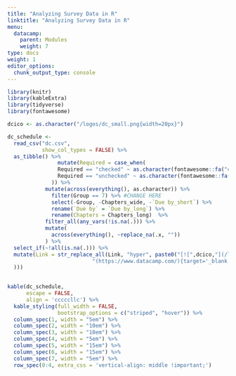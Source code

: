 ```yaml
---
title: "Analyzing Survey Data in R"
linktitle: "Analyzing Survey Data in R"
menu:
  datacamp:
    parent: Modules
    weight: 7
type: docs
weight: 1
editor_options: 
  chunk_output_type: console
---
```


```r
library(knitr)
library(kableExtra)
library(tidyverse)
library(fontawesome)
```

```r
dcico <- as.character("/logos/dc_small.png{width=20px}")

dc_schedule <-  
  read_csv("dc.csv",
           show_col_types = FALSE) %>%
  as_tibble() %>%
                mutate(Required = case_when(
                Required == "checked" ~ as.character(fontawesome::fa("circle-check", fill = "#428bca", height = "15px")),
                Required == "unchecked" ~ as.character(fontawesome::fa("circle-xmark", fill = "#d9534f", height = "15px"))
              )) %>%
            mutate(across(everything(), as.character)) %>%
              filter(Group == 7) %>% #CHANGE HERE
              select(-Group, -Chapters_wide, -`Due by_short`) %>%
              rename(`Due by` = `Due by_long`) %>%
              rename(Chapters = Chapters_long)  %>%
            filter_all(any_vars(!is.na(.))) %>% 
            mutate(
              across(everything(), ~replace_na(.x, ""))
            ) %>%
  select_if(~!all(is.na(.))) %>%
  mutate(Link = str_replace_all(Link, "hyper", paste0("[![",dcico,"](/logos/dc-ico.png 'Slack Icon'){width=20px}]",
                           "(https://www.datacamp.com/){target='_blank'}"
  )))
  
```

```r
kable(dc_schedule, 
      escape = FALSE,
      align = 'cccccllc') %>%
  kable_styling(full_width = FALSE,
                bootstrap_options = c("striped", "hover")) %>%
  column_spec(1, width = "5em") %>%
  column_spec(2, width = "10em") %>%
  column_spec(3, width = "10em") %>%
  column_spec(4, width = "5em") %>%
  column_spec(5, width = "15em") %>%
  column_spec(6, width = "15em") %>%
  column_spec(7, width = "5em") %>%
  row_spec(0:4, extra_css = 'vertical-align: middle !important;')
```
